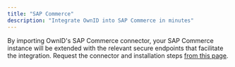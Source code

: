 ```yaml
---
title: "SAP Commerce"
description: "Integrate OwnID into SAP Commerce in minutes"
---
```



By importing OwnID's SAP Commerce connector, your SAP Commerce instance will be extended with the relevant secure endpoints that facilitate the integration.
Request the connector and installation steps [from this page](https://ownid.com/enterprise-connectors/sap-commerce-cloud).


<NextStepsSnippet/>
